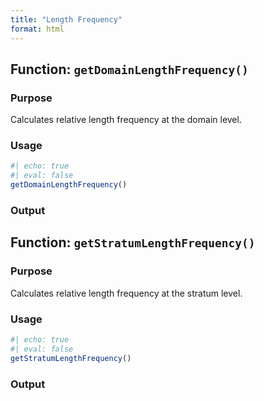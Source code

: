 ```yaml
---
title: "Length Frequency"
format: html
---
```


## Function: `getDomainLengthFrequency()`

### Purpose

Calculates relative length frequency at the domain level.

### Usage

```r
#| echo: true
#| eval: false
getDomainLengthFrequency()
```

### Output

## Function: `getStratumLengthFrequency()`

### Purpose

Calculates relative length frequency at the stratum level.

### Usage

```r
#| echo: true
#| eval: false
getStratumLengthFrequency()
```

### Output